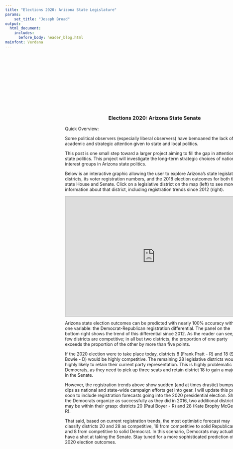 ```yaml
---
title: "Elections 2020: Arizona State Legislature"
params: 
    set_title: "Joseph Broad"
output: 
  html_document:
    includes:
      before_body: header_blog.html
mainfont: Verdana
---
```

<div class="wideboi" style="text-align: center; position: absolute; top: 0; z-index:0;">
<div class="wideboi" style="text-align: center; position: absolute; top: 10vh; z-index:0; border: 2px none blue;">
<div class="section" style="top: 0; text-align: center; margin-left: 20vw; width: 60vw; border: 2px none red;">
<h3>Elections 2020: Arizona State Senate</h3></div>
<div class="section" style="top: 0; text-align: left; margin-left: 20vw; width: 60vw; border: 2px none red; text-align: left;">
<p>Quick Overview:

Some political observers (especially liberal observers) have bemoaned the lack of academic and strategic attention given to state and local politics.

This post is one small step toward a larger project aiming to fill the gap in attention to state politics. This project will investigate the long-term strategic choices of national interest groups in Arizona state politics. 

Below is an interactive graphic allowing the user to explore Arizona's state legislative districts, its voter registration numbers, and the 2018 election outcomes for both the state House and Senate. Click on a legislative district on the map (left) to see more information about that district, including registration trends since 2012 (right). 

<!-- They are right to worry, for two reasons in particular. First, as these observers have pointed out, the lack of attention to state politics may suggest a lack of oversight. Put simply: with most eyes aimed at national politics, it is a relatively simple thing for national interest groups to dominate state elections and legislative outcomes. Second, one-party-rule in effect at the state level may result in bias favoring that party at the national level. Candidates for national office are becoming ever more homogenous in their career backgrounds: the Senate and House of Representatives have become increasingly comprised of career politicians, people who had their politcal beginnings in state and local politics. Imagine: one party controls each legislative body, doles out the meaningful chair and committee assignments to its members, and blocks the minority party's legislative efforts from progressing through the legislative process. In this scenario, career politicians of the minority party will appear of lesser caliber legislators relative to their majority party counterparts; when seeking higher office, minority party members will likely have fewer legislative accomplishments to tout on the campaign trail. -->
</p>
</div>
<div class="section" style="top: 0; text-align: left; margin-left: 20vw; width: 60vw; height: 40vw; border: 2px none red;">
<iframe src="https://josephbroad.shinyapps.io/shiny/" style="border: 1px solid #AAA; width: 100%; height: 100%"></iframe>
</div>
<div class="section" style="top: 0; text-align: left; margin-left: 20vw; width: 60vw; border: 2px none red;">
<p>
Arizona state election outcomes can be predicted with nearly 100% accuracy with just one variable: the Democrat-Republican registration differential. The panel on the bottom right shows the trend of this differential since 2012. As the reader can see, very few districts are competitive; in all but two districts, the proportion of one party exceeds the proportion of the other by more than five points.

If the 2020 election were to take place today, districts 8 (Frank Pratt - R) and 18 (Sean Bowie - D) would be highly competitive. The remaining 28 legislative districts would be highly likely to retain their current party representation. This is highly problematic for Democrats, as they need to pick up three seats and retain district 18 to gain a majority in the Senate. 

However, the registration trends above show sudden (and at times drastic) bumps and dips as national and state-wide campaign efforts get into gear. I will update this post soon to include registration forecasts going into the 2020 presidential election. Should the Democrats organize as successfully as they did in 2016, two additional districts may be within their grasp: districts 20 (Paul Boyer - R) and 28 (Kate Brophy McGee - R).

That said, based on current registration trends, the most optimistic forecast may classify districts 20 and 28 as competitive, 18 from competitive to solid Republican, and 8 from competitive to solid Democrat. In this scenario, Democrats may actually have a shot at taking the Senate. Stay tuned for a more sophisticated prediction of 2020 election outcomes.
</p>
</div>
<div class="section" style="top: 0; text-align: left; margin-left: 20vw; width: 60vw; border: 2px none red; height: 10vh;"></div></div></div>












